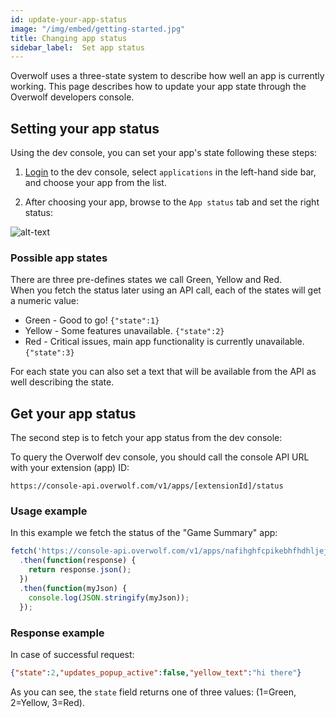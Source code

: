 ```yaml
---
id: update-your-app-status
image: "/img/embed/getting-started.jpg"
title: Changing app status
sidebar_label:  Set app status
---
```


Overwolf uses a three-state system to describe how well an app is currently working. This page describes how to update your app state through the Overwolf developers console.

## Setting your app status

Using the dev console, you can set your app's state following these steps:

1. [Login](https://devconsole.overwolf.com) to the dev console, select `applications` in the left-hand side bar, and choose your app from the list.

2. After choosing your app, browse to the `App status` tab and set the right status:

![alt-text](/assets/dev-console-app-status-1.png)

### Possible app states

There are three pre-defines states we call Green, Yellow and Red.  
When you fetch the status later using an API call, each of the states will get a numeric value:

* Green - Good to go! `{"state":1}`
* Yellow - Some features unavailable. `{"state":2}`
* Red - Critical issues, main app functionality is currently unavailable. `{"state":3}`

For each state you can also set a text that will be available from the API as well describing the state.

## Get your app status

The second step is to fetch your app status from the dev console:

To query the Overwolf dev console, you should call the console API URL with your extension (app) ID:

`https://console-api.overwolf.com/v1/apps/[extensionId]/status`

### Usage example

In this example we fetch the status of the "Game Summary" app: 

```js
fetch('https://console-api.overwolf.com/v1/apps/nafihghfcpikebhfhdhljejkcifgbdahdhngepfb/status')
  .then(function(response) {
    return response.json();
  })
  .then(function(myJson) {
    console.log(JSON.stringify(myJson));
  });
```

### Response example

In case of successful request:

```json
{"state":2,"updates_popup_active":false,"yellow_text":"hi there"}
```
As you can see, the `state` field returns one of three values: (1=Green, 2=Yellow, 3=Red).
